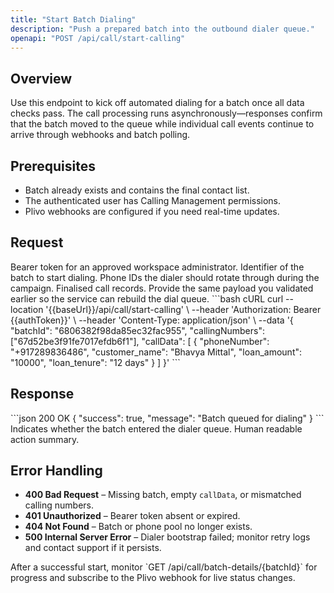 ```yaml
---
title: "Start Batch Dialing"
description: "Push a prepared batch into the outbound dialer queue."
openapi: "POST /api/call/start-calling"
---
```


## Overview
Use this endpoint to kick off automated dialing for a batch once all data checks pass. The call processing runs asynchronously—responses confirm that the batch moved to the queue while individual call events continue to arrive through webhooks and batch polling.

## Prerequisites
- Batch already exists and contains the final contact list.
- The authenticated user has Calling Management permissions.
- Plivo webhooks are configured if you need real-time updates.

## Request
<ParamField header="Authorization" type="string" required>
Bearer token for an approved workspace administrator.
</ParamField>

<ParamField body="batchId" type="string" required>
Identifier of the batch to start dialing.
</ParamField>

<ParamField body="callingNumbers" type="array[string]" required>
Phone IDs the dialer should rotate through during the campaign.
</ParamField>

<ParamField body="callData" type="array[object]" required>
Finalised call records. Provide the same payload you validated earlier so the service can rebuild the dial queue.
</ParamField>

<RequestExample>
```bash cURL
curl --location '{{baseUrl}}/api/call/start-calling' \
  --header 'Authorization: Bearer {{authToken}}' \
  --header 'Content-Type: application/json' \
  --data '{
    "batchId": "6806382f98da85ec32fac955",
    "callingNumbers": ["67d52be3f91fe7017efdb6f1"],
    "callData": [
      {
        "phoneNumber": "+917289836486",
        "customer_name": "Bhavya Mittal",
        "loan_amount": "10000",
        "loan_tenure": "12 days"
      }
    ]
  }'
```
</RequestExample>

## Response
<ResponseExample>
```json 200 OK
{
  "success": true,
  "message": "Batch queued for dialing"
}
```
</ResponseExample>

<ResponseField name="success" type="boolean" required>
Indicates whether the batch entered the dialer queue.
</ResponseField>
<ResponseField name="message" type="string">
Human readable action summary.
</ResponseField>

## Error Handling
- **400 Bad Request** – Missing batch, empty `callData`, or mismatched calling numbers.
- **401 Unauthorized** – Bearer token absent or expired.
- **404 Not Found** – Batch or phone pool no longer exists.
- **500 Internal Server Error** – Dialer bootstrap failed; monitor retry logs and contact support if it persists.

<Note>
After a successful start, monitor `GET /api/call/batch-details/{batchId}` for progress and subscribe to the Plivo webhook for live status changes.
</Note>
